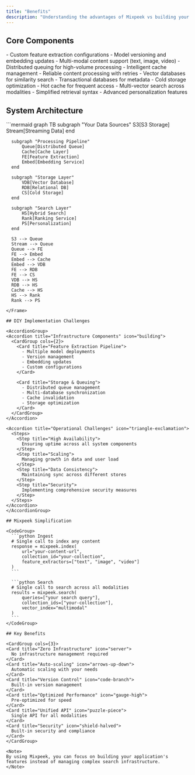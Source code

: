 ```yaml
---
title: "Benefits"
description: "Understanding the advantages of Mixpeek vs building your own search infrastructure"
---
```


## Core Components

<CardGroup cols={2}>
  <Card title="Feature Extraction & Processing" icon="gears">
    - Custom feature extraction configurations
    - Model versioning and embedding updates
    - Multi-modal content support (text, image, video)
  </Card>
  
  <Card title="Queuing & Caching" icon="server">
    - Distributed queuing for high-volume processing
    - Intelligent cache management
    - Reliable content processing with retries
  </Card>

  <Card title="Hybrid Storage" icon="database">
    - Vector databases for similarity search
    - Transactional databases for metadata
    - Cold storage optimization
    - Hot cache for frequent access
  </Card>

  <Card title="Search Capabilities" icon="magnifying-glass">
    - Multi-vector search across modalities
    - Simplified retrieval syntax
    - Advanced personalization features
  </Card>
</CardGroup>

## System Architecture

<Frame>
  ```mermaid
  graph TB
      subgraph "Your Data Sources"
          S3[S3 Storage]
          Stream[Streaming Data]
      end

      subgraph "Processing Pipeline"
          Queue[Distributed Queue]
          Cache[Cache Layer]
          FE[Feature Extraction]
          Embed[Embedding Service]
      end

      subgraph "Storage Layer"
          VDB[Vector Database]
          RDB[Relational DB]
          CS[Cold Storage]
      end

      subgraph "Search Layer"
          HS[Hybrid Search]
          Rank[Ranking Service]
          PS[Personalization]
      end

      S3 --> Queue
      Stream --> Queue
      Queue --> FE
      FE --> Embed
      Embed --> Cache
      Embed --> VDB
      FE --> RDB
      FE --> CS
      VDB --> HS
      RDB --> HS
      Cache --> HS
      HS --> Rank
      Rank --> PS
  ```
</Frame>

## DIY Implementation Challenges

<AccordionGroup>
  <Accordion title="Infrastructure Components" icon="building">
    <CardGroup cols={2}>
      <Card title="Feature Extraction Pipeline">
        - Multiple model deployments
        - Version management
        - Embedding updates
        - Custom configurations
      </Card>
      
      <Card title="Storage & Queuing">
        - Distributed queue management
        - Multi-database synchronization
        - Cache invalidation
        - Storage optimization
      </Card>
    </CardGroup>
  </Accordion>

  <Accordion title="Operational Challenges" icon="triangle-exclamation">
    <Steps>
      <Step title="High Availability">
        Ensuring uptime across all system components
      </Step>
      <Step title="Scaling">
        Managing growth in data and user load
      </Step>
      <Step title="Data Consistency">
        Maintaining sync across different stores
      </Step>
      <Step title="Security">
        Implementing comprehensive security measures
      </Step>
    </Steps>
  </Accordion>
</AccordionGroup>

## Mixpeek Simplification

<CodeGroup>
    ```python Ingest
    # Single call to index any content
    response = mixpeek.index(
        url="your-content-url",
        collection_id="your-collection",
        feature_extractors=["text", "image", "video"]
    )
    ```

    ```python Search
    # Single call to search across all modalities
    results = mixpeek.search(
        queries=["your search query"],
        collection_ids=["your-collection"],
        vector_index="multimodal"
    )
    ```
</CodeGroup>

## Key Benefits

<CardGroup cols={3}>
  <Card title="Zero Infrastructure" icon="server">
    No infrastructure management required
  </Card>
  <Card title="Auto-scaling" icon="arrows-up-down">
    Automatic scaling with your needs
  </Card>
  <Card title="Version Control" icon="code-branch">
    Built-in version management
  </Card>
  <Card title="Optimized Performance" icon="gauge-high">
    Pre-optimized for speed
  </Card>
  <Card title="Unified API" icon="puzzle-piece">
    Single API for all modalities
  </Card>
  <Card title="Security" icon="shield-halved">
    Built-in security and compliance
  </Card>
</CardGroup>

<Note>
  By using Mixpeek, you can focus on building your application's features instead of managing complex search infrastructure.
</Note>

